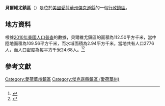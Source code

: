 {{noteTA
|G1=USState
|G2=地名
|G3=Unit
}}
{{Infobox settlement
|official_name            = 貝爾維尤鎮區
|native_name = Bellevue Township
|settlement_type          = [[行政鎮區|行政鎮區]]
|image_skyline            = Map highlighting Bellevue Township, Jackson County, Iowa.jpg
|imagesize                = 250px
|image_map                = 
|mapsize                  = 
|pushpin_map  =USA Iowa
|pushpin_label = 貝爾維尤鎮區
|pushpin_label_position   = top
|pushpin_map_caption      = 貝爾維尤鎮區在愛荷華州的位置
|subdivision_type         = [[世界政區索引|國家]]
|subdivision_type1        = [[美国州份|州份]]
|subdivision_type2        = [[愛荷華州行政区划|縣]]
|subdivision_name         = [[美国|美国]]
|subdivision_name1        = [[愛荷華州|愛荷華州]]
|subdivision_name2        = [[傑克遜縣_(愛荷華州)|傑克遜縣]]
|elevation_ft             = 699
|elevation_m              = 213
|timezone                 = [[北美中部時區|北美中部時區]]
|area_total_km2           = 112.50
|area_land_km2            = 109.56
|area_water_km2           = 2.94
|area_total_sq_mi         = 
|area_land_sq_mi          = 
|area_water_sq_mi         = 
|population_as_of         = [[2010年美國人口普查|2010]]
|population_footnotes     = 
|population_total         = 2776
|population_density_km2   = auto
|population_density_sq_mi = auto
|utc_offset               = -6
|coordinates              = {{coord|42|15|02|N|90|28|16|W|type:city_region:US-AL_source:GNS-enwiki|display=inline,title}}
| coor_pinpoint           = 
| coordinates_footnotes   = 
|timezone_DST             = CDT
|utc_offset_DST           = -5
|postal_code_type         = [[美國郵區編號|郵區編號]]
|postal_code              = 52031
|area_code                = {{link-en|电话区号563|Area code 563|563}}
|blank_name = [[地名信息系统|GNIS ID]]
|blank_info = 467433
}}
'''貝爾維尤鎮區'''（{{lang-en|Bellevue Township}}）是位於[[美國|美國]][[愛荷華州|愛荷華州]][[傑克遜縣_(愛荷華州)|傑克遜縣]]的一個[[行政鎮區|行政鎮區]]。

== 地方資料 ==
根據[[2010年美國人口普查|2010年美國人口普查]]的數據，貝爾維尤鎮區的面積為112.50平方千米，當中陸地面積為109.56平方千米，而水域面積為2.94平方千米。當地共有人口2776人，而人口密度為每平方千米24.68人。<ref name="GR8">{{cite web|url=http://factfinder2.census.gov|publisher=[[美国人口调查局|美国人口调查局]]|accessdate=2011-05-14|title=American FactFinder|archive-date=2013-09-11|archive-url=https://web.archive.org/web/20130911234518/http://factfinder2.census.gov/|dead-url=no}}</ref><ref>{{cite web|url=https://www.citypopulation.de/en/usa/iowa/admin/|title=USA: Iowa (Counties and Townships) - City Population}}</ref>

== 參考文獻 ==
{{reflist}}

{{傑克遜縣 (愛荷華州)}}

{{DEFAULTSORT:Bellevue Township}}
[[Category:愛荷華州鎮區|Category:愛荷華州鎮區]]
[[Category:傑克遜縣鎮區_(愛荷華州)|Category:傑克遜縣鎮區 (愛荷華州)]]

{{Iowa-geo-stub}}